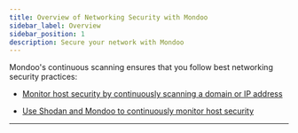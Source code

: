 ```yaml
---
title: Overview of Networking Security with Mondoo
sidebar_label: Overview
sidebar_position: 1
description: Secure your network with Mondoo
---
```


Mondoo's continuous scanning ensures that you follow best networking security practices:

- [Monitor host security by continuously scanning a domain or IP address](/platform/infra/networking/domain-ip)

- [Use Shodan and Mondoo to continuously monitor host security](/platform/infra/networking/shodan)

---
